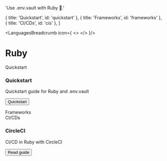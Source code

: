 

  'Use .env.vault with Ruby 💎.'

  { title: 'Quickstart', id: 'quickstart' },
  { title: 'Frameworks', id: 'frameworks' },
  { title: 'CI/CDs', id: 'cis' },
]

<LanguagesBreadcrumb icon={
  <>
    <RubyIcon className="h-9 w-9 text-[#CC342D]"/>
  </>
}/>
# Ruby
<GuideHeading lead={description} />

<div className="my-16 xl:max-w-none">
  <Heading level={2} id="quickstart">
    Quickstart
  </Heading>
  <div className="not-prose mt-4 grid grid-cols-1 gap-x-6 gap-y-10 border-t border-zinc-900/5 pt-10 dark:border-white/5 sm:grid-cols-2 xl:max-w-none xl:grid-cols-3">
    <div key="quickstart" className="flex flex-row-reverse gap-6">
      <div className="flex-auto">
        <h3 className="text-sm font-semibold text-zinc-900 dark:text-white">
          Quickstart
        </h3>
        <p className="mt-1 text-sm text-zinc-600 dark:text-zinc-400">Quickstart guide for Ruby and .env.vault</p>
        <p className="mt-4"><Button href="/docs/quickstart" variant="text" arrow="right">Quickstart</Button></p>
      </div>
      <RubyIcon className="h-9 w-9 text-[#CC342D]"/>
    </div>
  </div>
  <Heading level={2} id="frameworks">
    Frameworks
  </Heading>
  <div className="not-prose mt-4 grid grid-cols-1 gap-x-6 gap-y-10 border-t border-zinc-900/5 pt-10 dark:border-white/5 sm:grid-cols-2 xl:max-w-none xl:grid-cols-3">
    <FrameworksRuby />
  </div>
  <Heading level={2} id="cis">
    CI/CDs
  </Heading>
  <div className="not-prose mt-4 grid grid-cols-1 gap-x-6 gap-y-10 border-t border-zinc-900/5 pt-10 dark:border-white/5 sm:grid-cols-2 xl:max-w-none xl:grid-cols-3">
    <div key="circle-ci" className="flex flex-row-reverse gap-6">
      <div className="flex-auto">
        <h3 className="text-sm font-semibold text-zinc-900 dark:text-white">
          CircleCI
        </h3>
        <p className="mt-1 text-sm text-zinc-600 dark:text-zinc-400">CI/CD in Ruby with CircleCI</p>
        <p className="mt-4"><Button href="/docs/languages/ruby/circleci" variant="text" arrow="right">Read guide</Button></p>
      </div>
      <CircleCiIcon className="h-9 w-9 text-[#343434] dark:invert"/>
    </div>
  </div>
</div>

